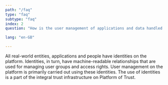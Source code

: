 ```yaml
---
path: "/faq"
type: "faq"
subtype: "faq"
index: 2
question: "How is the user management of applications and data handled on Platform of Trust? "

lang: "en-GB"

---
```



All real-world entities, applications and people have identities on the platform. Identities, in turn, have machine-readable relationships that are used for managing user groups and access rights. User management on the platform is primarily carried out using these identities. The use of identities is a part of the integral trust infrastructure on Platform of Trust.